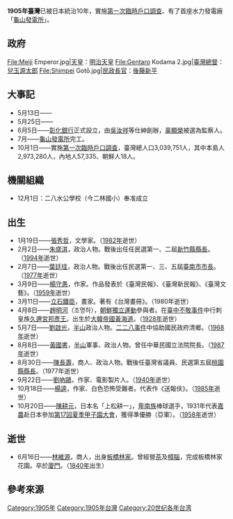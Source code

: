 {{TaiwanYearTOC|1905}}
{{C21YearInTopic|1905年}}
'''1905年臺灣'''已被日本統治10年，實施[[臨時台灣戶口調查|第一次臨時戶口調查]]、有了首座水力發電廠「[[龜山發電所|龜山發電所]]」{{r|陳|page=190}}。

==政府==
<gallery>
File:Meiji Emperor.jpg|[[天皇|天皇]]：[[明治天皇|明治天皇]]
File:Gentaro Kodama 2.jpg|[[臺灣總督|臺灣總督]]：[[兒玉源太郎|兒玉源太郎]]
File:Shimpei Gotō.jpg|[[總務長官|民政長官]]：[[後藤新平|後藤新平]]
</gallery>

==大事記==
* 5月13日——{{cn|因[[日俄戰爭|日俄戰爭]]局勢，日本統治當局實施全島戒嚴令，為臺灣史上首度戒嚴令。|date=2022-03-10}}
* 5月25日——{{cn|帝俄海軍[[波羅的海艦隊|波羅的海艦隊]]經過台灣東部海面。|date=2022-03-10}}
* 6月5日——[[彰化銀行|彰化銀行]]正式設立，由[[吳汝祥|吳汝祥]]等仕紳創辦，[[辜顯榮|辜顯榮]]被選為監察人。
* 7月——[[龜山發電所|龜山發電所]]完工{{r|陳|page=190}}。
* 10月1日——實施[[臨時台灣戶口調查|第一次臨時戶口調查]]，{{r|陳|page=191}}臺灣總人口3,039,751人，其中本島人2,973,280人，內地人57,335、朝鮮人18人。

== 機關組織 ==
* 12月1日：二八水公學校（今二林國小）奉准成立{{r|李|page=283}}

==出生==  
* 1月19日——[[張秀哲|張秀哲]]，文學家。（[[1982年臺灣|1982年]]逝世）
* 2月2日——[[朱盛淇|朱盛淇]]，政治人物。戰後出任任民選第一、二屆[[新竹縣|新竹縣]][[新竹縣縣長|縣長]]。（[[1994年臺灣|1994年]]逝世）
* 2月7日——[[葉廷珪_(臺灣)|葉廷珪]]，政治人物。戰後出任民選第一、三、五屆[[臺南市|臺南市]][[臺南市市長|市長]]。（[[1977年臺灣|1977年]]逝世）
* 3月9日——[[楊守愚_(作家)|楊守愚]]，作家。作品發表於《臺灣民報》、《臺灣新民報》、《臺灣文藝》。（[[1959年臺灣|1959年]]逝世）
* 3月11日——[[立石鐵臣|立石鐵臣]]，畫家。著有《台灣畫冊》。（1980年逝世）
* 4月8日——[[趙明河|趙明河]]（조명하），[[朝鮮獨立運動|朝鮮獨立運動]]參與者。在[[臺中不敬事件|臺中不敬事件]]中行刺皇族[[久邇宮邦彥王|久邇宮邦彥王]]。出生於[[大韓帝國|大韓帝國]][[黃海道|黃海道]]。（[[1928年臺灣|1928年]]逝世）
* 5月7日——[[劉啟光|劉啟光]]，[[半山|半山]]政治人物。[[二二八事件|二二八事件]]中協助國民政府清鄉。（[[1968年臺灣|1968年]]逝世）
* 8月8日——[[黃國書_(中國國民黨)|黃國書]]，[[半山|半山]]軍事、政治人物。曾任中華民國立法院院長。（[[1987年臺灣|1987年]]逝世）
* 8月30日——[[陳長壽_(1905年)|陳長壽]]，商人、政治人物。戰後任臺灣省議員、民選第五屆[[桃園縣|桃園縣]][[桃園縣縣長|縣長]]。（1977年逝世）
* 9月22日——[[劉吶鷗|劉吶鷗]]，作家、電影製片人。（[[1940年臺灣|1940年]]逝世）
* 10月18日——[[楊逵|楊逵]]，作家、白色恐怖受難者。代表作《送報伕》。（[[1985年臺灣|1985年]]逝世）
* 10月20日——[[陳耕元|陳耕元]]，日本名「上松耕一」，[[卑南族|卑南族]]棒球選手，1931年代表[[嘉農|嘉農]]赴日本參加[[第17回全國中等學校優勝野球大會|第17回夏季甲子園大會]]，獲得凖優勝（亞軍）。（[[1958年臺灣|1958年]]逝世）

== 逝世 ==
* 6月16日——[[林維源|林維源]]，商人，出身[[板橋林家|板橋林家]]。曾經營[[茶|茶]]及[[樟腦|樟腦]]，完成板橋林家花園。卒於[[廈門|廈門]]。（[[1840年臺灣|1840年]]出生）

== 參考來源 ==
{{reflist|refs=
<ref name="陳">{{cite book |author=陳君愷 |title=《狂飆的年代──1920年代台灣的政治、社會與文化運動》 |publisher=日創社文化  |isbn=978-986-81251-7-9 |date=2006年10月}}</ref>
<ref name="李">{{cite book |author=李根培 |chapter=〈二林地區初等教育沿革之探索─寫在彰化縣二林國民小學創校一百週年紀念〉|title=《2005年彰化研究學術研討會──「濁水溪流域自然與人文研究」論文集》 |publisher=彰化縣文化局  |isbn=986-00-3353-6 |date=2005-12}}</ref>
}}
{{各年台灣}}
[[Category:1905年|Category:1905年]]
[[Category:1905年台灣|Category:1905年台灣]]
[[Category:20世纪各年台湾|Category:20世纪各年台湾]]